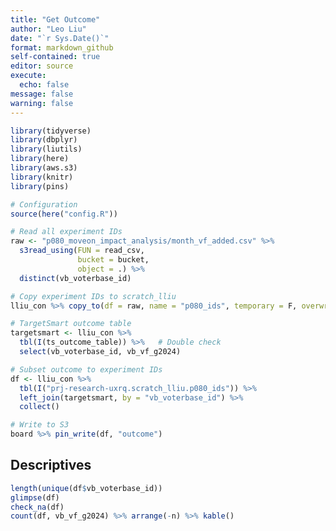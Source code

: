 ```yaml
---
title: "Get Outcome"
author: "Leo Liu"
date: "`r Sys.Date()`"
format: markdown_github
self-contained: true
editor: source
execute:
  echo: false
message: false
warning: false
---
```


```r
library(tidyverse)
library(dbplyr)
library(liutils)
library(here)
library(aws.s3)
library(knitr)
library(pins)

# Configuration
source(here("config.R"))

# Read all experiment IDs
raw <- "p080_moveon_impact_analysis/month_vf_added.csv" %>%
  s3read_using(FUN = read_csv,
               bucket = bucket,
               object = .) %>%
  distinct(vb_voterbase_id)

# Copy experiment IDs to scratch_lliu
lliu_con %>% copy_to(df = raw, name = "p080_ids", temporary = F, overwrite = T)

# TargetSmart outcome table
targetsmart <- lliu_con %>%
  tbl(I(ts_outcome_table)) %>%   # Double check
  select(vb_voterbase_id, vb_vf_g2024)

# Subset outcome to experiment IDs
df <- lliu_con %>%
  tbl(I("prj-research-uxrq.scratch_lliu.p080_ids")) %>%
  left_join(targetsmart, by = "vb_voterbase_id") %>%
  collect()

# Write to S3
board %>% pin_write(df, "outcome")
```

## Descriptives

```r
length(unique(df$vb_voterbase_id))
glimpse(df)
check_na(df)
count(df, vb_vf_g2024) %>% arrange(-n) %>% kable()
```
